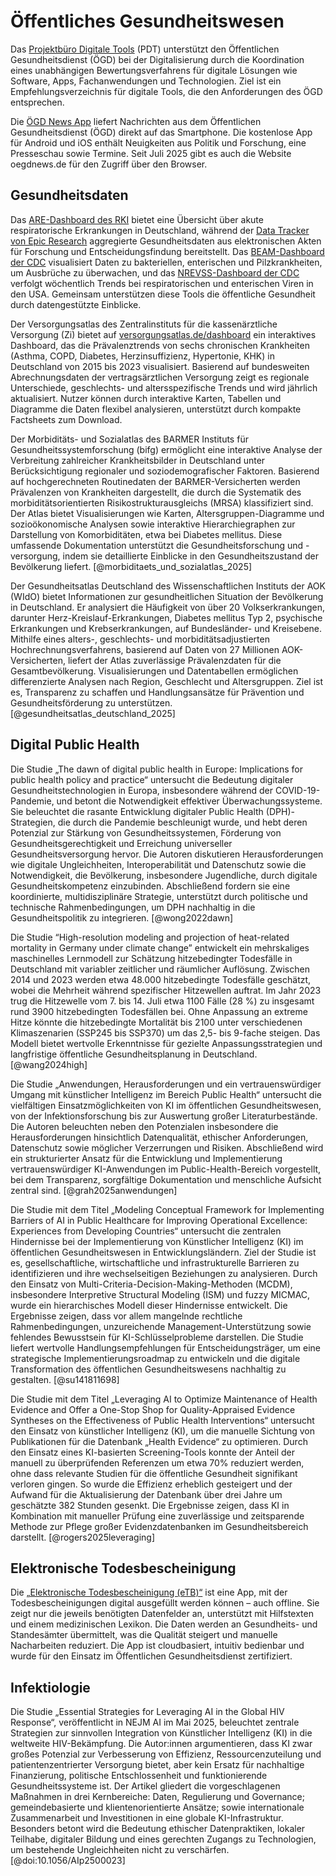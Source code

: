 # Öffentliches Gesundheitswesen

Das [Projektbüro Digitale Tools](https://www.p-dt.org/) (PDT) unterstützt den Öffentlichen Gesundheitsdienst (ÖGD) bei der Digitalisierung durch die Koordination eines unabhängigen Bewertungsverfahrens für digitale Lösungen wie Software, Apps, Fachanwendungen und Technologien. Ziel ist ein Empfehlungsverzeichnis für digitale Tools, die den Anforderungen des ÖGD entsprechen.

Die [ÖGD News App](https://www.akademie-oegw.de/service/app-oegd-news) liefert Nachrichten aus dem Öffentlichen Gesundheitsdienst (ÖGD) direkt auf das Smartphone. Die kostenlose App für Android und iOS enthält Neuigkeiten aus Politik und Forschung, eine Presseschau sowie Termine. Seit Juli 2025 gibt es auch die Website oegdnews.de für den Zugriff über den Browser.

## Gesundheitsdaten

Das [ARE-Dashboard des RKI](https://public.data.rki.de/#/site/public/views/ARE-Dashboard/Ueberblick) bietet eine Übersicht über akute respiratorische Erkrankungen in Deutschland, während der [Data Tracker von Epic Research](https://www.epicresearch.org/data-tracker) aggregierte Gesundheitsdaten aus elektronischen Akten für Forschung und Entscheidungsfindung bereitstellt. Das [BEAM-Dashboard der CDC](https://www.cdc.gov/ncezid/dfwed/BEAM-dashboard.html) visualisiert Daten zu bakteriellen, enterischen und Pilzkrankheiten, um Ausbrüche zu überwachen, und das [NREVSS-Dashboard der CDC](https://www.cdc.gov/nrevss/php/dashboard/index.html) verfolgt wöchentlich Trends bei respiratorischen und enterischen Viren in den USA. Gemeinsam unterstützen diese Tools die öffentliche Gesundheit durch datengestützte Einblicke.

Der Versorgungsatlas des Zentralinstituts für die kassenärztliche Versorgung (Zi) bietet auf [versorgungsatlas.de/dashboard](https://www.versorgungsatlas.de/dashboard) ein interaktives Dashboard, das die Prävalenztrends von sechs chronischen Krankheiten (Asthma, COPD, Diabetes, Herzinsuffizienz, Hypertonie, KHK) in Deutschland von 2015 bis 2023 visualisiert. Basierend auf bundesweiten Abrechnungsdaten der vertragsärztlichen Versorgung zeigt es regionale Unterschiede, geschlechts- und altersspezifische Trends und wird jährlich aktualisiert. Nutzer können durch interaktive Karten, Tabellen und Diagramme die Daten flexibel analysieren, unterstützt durch kompakte Factsheets zum Download.

Der Morbiditäts- und Sozialatlas des BARMER Instituts für Gesundheitssystemforschung (bifg) ermöglicht eine interaktive Analyse der Verbreitung zahlreicher Krankheitsbilder in Deutschland unter Berücksichtigung regionaler und soziodemografischer Faktoren. Basierend auf hochgerechneten Routinedaten der BARMER-Versicherten werden Prävalenzen von Krankheiten dargestellt, die durch die Systematik des morbiditätsorientierten Risikostrukturausgleichs (MRSA) klassifiziert sind. Der Atlas bietet Visualisierungen wie Karten, Altersgruppen-Diagramme und sozioökonomische Analysen sowie interaktive Hierarchiegraphen zur Darstellung von Komorbiditäten, etwa bei Diabetes mellitus. Diese umfassende Dokumentation unterstützt die Gesundheitsforschung und -versorgung, indem sie detaillierte Einblicke in den Gesundheitszustand der Bevölkerung liefert. [@morbiditaets_und_sozialatlas_2025]

Der Gesundheitsatlas Deutschland des Wissenschaftlichen Instituts der AOK (WIdO) bietet Informationen zur gesundheitlichen Situation der Bevölkerung in Deutschland. Er analysiert die Häufigkeit von über 20 Volkserkrankungen, darunter Herz-Kreislauf-Erkrankungen, Diabetes mellitus Typ 2, psychische Erkrankungen und Krebserkrankungen, auf Bundesländer- und Kreisebene. Mithilfe eines alters-, geschlechts- und morbiditätsadjustierten Hochrechnungsverfahrens, basierend auf Daten von 27 Millionen AOK-Versicherten, liefert der Atlas zuverlässige Prävalenzdaten für die Gesamtbevölkerung. Visualisierungen und Datentabellen ermöglichen differenzierte Analysen nach Region, Geschlecht und Altersgruppen. Ziel ist es, Transparenz zu schaffen und Handlungsansätze für Prävention und Gesundheitsförderung zu unterstützen. [@gesundheitsatlas_deutschland_2025]

## Digital Public Health

Die Studie „The dawn of digital public health in Europe: Implications for public health policy and practice“ untersucht die Bedeutung digitaler Gesundheitstechnologien in Europa, insbesondere während der COVID-19-Pandemie, und betont die Notwendigkeit effektiver Überwachungssysteme. Sie beleuchtet die rasante Entwicklung digitaler Public Health (DPH)-Strategien, die durch die Pandemie beschleunigt wurde, und hebt deren Potenzial zur Stärkung von Gesundheitssystemen, Förderung von Gesundheitsgerechtigkeit und Erreichung universeller Gesundheitsversorgung hervor. Die Autoren diskutieren Herausforderungen wie digitale Ungleichheiten, Interoperabilität und Datenschutz sowie die Notwendigkeit, die Bevölkerung, insbesondere Jugendliche, durch digitale Gesundheitskompetenz einzubinden. Abschließend fordern sie eine koordinierte, multidisziplinäre Strategie, unterstützt durch politische und technische Rahmenbedingungen, um DPH nachhaltig in die Gesundheitspolitik zu integrieren. [@wong2022dawn]

Die Studie "High-resolution modeling and projection of heat-related mortality in Germany under climate change" entwickelt ein mehrskaliges maschinelles Lernmodell zur Schätzung hitzebedingter Todesfälle in Deutschland mit variabler zeitlicher und räumlicher Auflösung. Zwischen 2014 und 2023 werden etwa 48.000 hitzebedingte Todesfälle geschätzt, wobei die Mehrheit während spezifischer Hitzewellen auftrat. Im Jahr 2023 trug die Hitzewelle vom 7. bis 14. Juli etwa 1100 Fälle (28 %) zu insgesamt rund 3900 hitzebedingten Todesfällen bei. Ohne Anpassung an extreme Hitze könnte die hitzebedingte Mortalität bis 2100 unter verschiedenen Klimaszenarien (SSP245 bis SSP370) um das 2,5- bis 9-fache steigen. Das Modell bietet wertvolle Erkenntnisse für gezielte Anpassungsstrategien und langfristige öffentliche Gesundheitsplanung in Deutschland. [@wang2024high]

Die Studie „Anwendungen, Herausforderungen und ein vertrauenswürdiger Umgang mit künstlicher Intelligenz im Bereich Public Health“ untersucht die vielfältigen Einsatzmöglichkeiten von KI im öffentlichen Gesundheitswesen, von der Infektionsforschung bis zur Auswertung großer Literaturbestände. Die Autoren beleuchten neben den Potenzialen insbesondere die Herausforderungen hinsichtlich Datenqualität, ethischer Anforderungen, Datenschutz sowie möglicher Verzerrungen und Risiken. Abschließend wird ein strukturierter Ansatz für die Entwicklung und Implementierung vertrauenswürdiger KI-Anwendungen im Public-Health-Bereich vorgestellt, bei dem Transparenz, sorgfältige Dokumentation und menschliche Aufsicht zentral sind. [@grah2025anwendungen]

Die Studie mit dem Titel „Modeling Conceptual Framework for Implementing Barriers of AI in Public Healthcare for Improving Operational Excellence: Experiences from Developing Countries“ untersucht die zentralen Hindernisse bei der Implementierung von Künstlicher Intelligenz (KI) im öffentlichen Gesundheitswesen in Entwicklungsländern. Ziel der Studie ist es, gesellschaftliche, wirtschaftliche und infrastrukturelle Barrieren zu identifizieren und ihre wechselseitigen Beziehungen zu analysieren. Durch den Einsatz von Multi-Criteria-Decision-Making-Methoden (MCDM), insbesondere Interpretive Structural Modeling (ISM) und fuzzy MICMAC, wurde ein hierarchisches Modell dieser Hindernisse entwickelt. Die Ergebnisse zeigen, dass vor allem mangelnde rechtliche Rahmenbedingungen, unzureichende Management-Unterstützung sowie fehlendes Bewusstsein für KI-Schlüsselprobleme darstellen. Die Studie liefert wertvolle Handlungsempfehlungen für Entscheidungsträger, um eine strategische Implementierungsroadmap zu entwickeln und die digitale Transformation des öffentlichen Gesundheitswesens nachhaltig zu gestalten. [@su141811698]

Die Studie mit dem Titel „Leveraging AI to Optimize Maintenance of Health Evidence and Offer a One-Stop Shop for Quality-Appraised Evidence Syntheses on the Effectiveness of Public Health Interventions“ untersucht den Einsatz von künstlicher Intelligenz (KI), um die manuelle Sichtung von Publikationen für die Datenbank „Health Evidence“ zu optimieren. Durch den Einsatz eines KI-basierten Screening-Tools konnte der Anteil der manuell zu überprüfenden Referenzen um etwa 70% reduziert werden, ohne dass relevante Studien für die öffentliche Gesundheit signifikant verloren gingen. So wurde die Effizienz erheblich gesteigert und der Aufwand für die Aktualisierung der Datenbank über drei Jahre um geschätzte 382 Stunden gesenkt. Die Ergebnisse zeigen, dass KI in Kombination mit manueller Prüfung eine zuverlässige und zeitsparende Methode zur Pflege großer Evidenzdatenbanken im Gesundheitsbereich darstellt. [@rogers2025leveraging]

## Elektronische Todesbescheinigung

Die [„Elektronische Todesbescheinigung (eTB)“](https://init-software.de/branchen/gesundheitswesen/etb/) ist eine App, mit der Todesbescheinigungen digital ausgefüllt werden können – auch offline. Sie zeigt nur die jeweils benötigten Datenfelder an, unterstützt mit Hilfstexten und einem medizinischen Lexikon. Die Daten werden an Gesundheits- und Standesämter übermittelt, was die Qualität steigert und manuelle Nacharbeiten reduziert. Die App ist cloudbasiert, intuitiv bedienbar und wurde für den Einsatz im Öffentlichen Gesundheitsdienst zertifiziert.

## Infektiologie

Die Studie „Essential Strategies for Leveraging AI in the Global HIV Response“, veröffentlicht in NEJM AI im Mai 2025, beleuchtet zentrale Strategien zur sinnvollen Integration von Künstlicher Intelligenz (KI) in die weltweite HIV-Bekämpfung. Die Autor:innen argumentieren, dass KI zwar großes Potenzial zur Verbesserung von Effizienz, Ressourcenzuteilung und patientenzentrierter Versorgung bietet, aber kein Ersatz für nachhaltige Finanzierung, politische Entschlossenheit und funktionierende Gesundheitssysteme ist. Der Artikel gliedert die vorgeschlagenen Maßnahmen in drei Kernbereiche: Daten, Regulierung und Governance; gemeindebasierte und klientenorientierte Ansätze; sowie internationale Zusammenarbeit und Investitionen in eine globale KI-Infrastruktur. Besonders betont wird die Bedeutung ethischer Datenpraktiken, lokaler Teilhabe, digitaler Bildung und eines gerechten Zugangs zu Technologien, um bestehende Ungleichheiten nicht zu verschärfen. [@doi:10.1056/AIp2500023]
